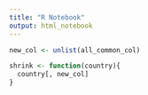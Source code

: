 ```yaml
---
title: "R Notebook"
output: html_notebook
---
```


```r
new_col <- unlist(all_common_col)

shrink <- function(country){
  country[, new_col]
}
```

